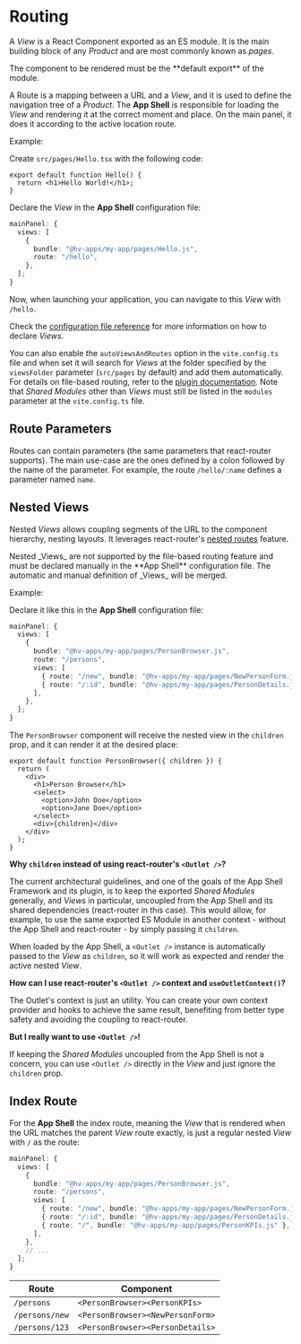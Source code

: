 
# Routing

A _View_ is a React Component exported as an ES module. It is the main building block of any _Product_ and are most commonly known as _pages_.

<Callout type="warning">
  The component to be rendered must be the **default export** of the module.
</Callout>

A Route is a mapping between a URL and a _View_, and it is used to define the navigation tree of a _Product_. The **App Shell** is responsible for loading the _View_ and rendering it at the correct moment and place. On the main panel, it does it according to the active location route.

Example:

Create `src/pages/Hello.tsx` with the following code:

```tsx
export default function Hello() {
  return <h1>Hello World!</h1>;
}
```

Declare the _View_ in the **App Shell** configuration file:

```ts
mainPanel: {
  views: [
    {
      bundle: "@hv-apps/my-app/pages/Hello.js",
      route: "/hello",
    },
  ];
}
```

Now, when launching your application, you can navigate to this _View_ with `/hello`.

Check the [configuration file reference](./configuration.md#mainpanel) for more information on how to declare _Views_.

You can also enable the `autoViewsAndRoutes` option in the `vite.config.ts` file and when set it will search for _Views_ at the folder specified by the `viewsFolder` parameter (`src/pages` by default) and add them automatically.
For details on file-based routing, refer to the [plugin documentation](https://github.com/lumada-design/hv-uikit-react/tree/master/packages/app-shell-vite-plugin#readme).
Note that _Shared Modules_ other than _Views_ must still be listed in the `modules` parameter at the `vite.config.ts` file.

## Route Parameters

Routes can contain parameters (the same parameters that react-router supports). The main use-case are the ones defined by a colon followed by the name of the parameter. For example, the route `/hello/:name` defines a parameter named `name`.

## Nested Views

Nested _Views_ allows coupling segments of the URL to the component hierarchy, nesting layouts. It leverages react-router's [nested routes](https://reactrouter.com/en/main/start/overview#nested-routes) feature.

<Callout type="info">
  Nested _Views_ are not supported by the file-based routing feature and must be
  declared manually in the **App Shell** configuration file. The automatic and
  manual definition of _Views_ will be merged.
</Callout>

Example:

Declare it like this in the **App Shell** configuration file:

```ts
mainPanel: {
  views: [
    {
      bundle: "@hv-apps/my-app/pages/PersonBrowser.js",
      route: "/persons",
      views: [
        { route: "/new", bundle: "@hv-apps/my-app/pages/NewPersonForm.js" },
        { route: "/:id", bundle: "@hv-apps/my-app/pages/PersonDetails.js" },
      ],
    },
  ];
}
```

The `PersonBrowser` component will receive the nested view in the `children` prop, and it can render it at the desired place:

```tsx
export default function PersonBrowser({ children }) {
  return (
    <div>
      <h1>Person Browser</h1>
      <select>
        <option>John Doe</option>
        <option>Jane Doe</option>
      </select>
      <div>{children}</div>
    </div>
  );
}
```

**Why `children` instead of using react-router's `<Outlet />`?**

The current architectural guidelines, and one of the goals of the App Shell Framework and its plugin, is to keep the exported _Shared Modules_ generally, and _Views_ in particular, uncoupled from the App Shell and its shared dependencies (react-router in this case).
This would allow, for example, to use the same exported ES Module in another context - without the App Shell and react-router - by simply passing it `children`.

When loaded by the App Shell, a `<Outlet />` instance is automatically passed to the _View_ as `children`, so it will work as expected and render the active nested _View_.

**How can I use react-router's `<Outlet />` context and `useOutletContext()`?**

The Outlet's context is just an utility. You can create your own context provider and hooks to achieve the same result, benefiting from better type safety and avoiding the coupling to react-router.

**But I really want to use `<Outlet />`!**

If keeping the _Shared Modules_ uncoupled from the App Shell is not a concern, you can use `<Outlet />` directly in the _View_ and just ignore the `children` prop.

## Index Route

For the **App Shell** the index route, meaning the _View_ that is rendered when the URL matches the parent _View_ route exactly, is just a regular nested _View_ with `/` as the route:

```ts
mainPanel: {
  views: [
    {
      bundle: "@hv-apps/my-app/pages/PersonBrowser.js",
      route: "/persons",
      views: [
        { route: "/new", bundle: "@hv-apps/my-app/pages/NewPersonForm.js" },
        { route: "/:id", bundle: "@hv-apps/my-app/pages/PersonDetails.js" },
        { route: "/", bundle: "@hv-apps/my-app/pages/PersonKPIs.js" },
      ],
    },
    // ...
  ];
}
```

| Route          | Component                        |
| -------------- | -------------------------------- |
| `/persons`     | `<PersonBrowser><PersonKPIs>`    |
| `/persons/new` | `<PersonBrowser><NewPersonForm>` |
| `/persons/123` | `<PersonBrowser><PersonDetails>` |
